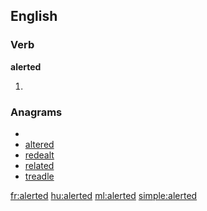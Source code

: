 ==English==

===Verb===
'''alerted'''

# {{past of|[[alert]]}}

===Anagrams===
* {{alphagram|adeelrt}}
* [[altered#English|altered]]
* [[redealt#English|redealt]]
* [[related#English|related]]
* [[treadle#English|treadle]]

[[fr:alerted]]
[[hu:alerted]]
[[ml:alerted]]
[[simple:alerted]]